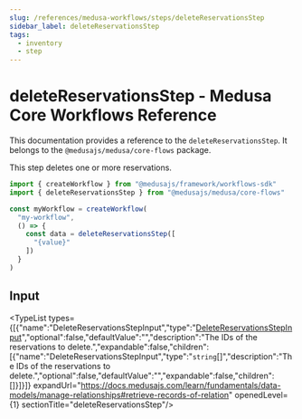 ```yaml
---
slug: /references/medusa-workflows/steps/deleteReservationsStep
sidebar_label: deleteReservationsStep
tags:
  - inventory
  - step
---
```



# deleteReservationsStep - Medusa Core Workflows Reference

This documentation provides a reference to the `deleteReservationsStep`. It belongs to the `@medusajs/medusa/core-flows` package.

This step deletes one or more reservations.

```ts title="src/workflows/my-workflow.ts"
import { createWorkflow } from "@medusajs/framework/workflows-sdk"
import { deleteReservationsStep } from "@medusajs/medusa/core-flows"

const myWorkflow = createWorkflow(
  "my-workflow",
  () => {
    const data = deleteReservationsStep([
      "{value}"
    ])
  }
)
```
  

## Input

<TypeList types={[{"name":"DeleteReservationsStepInput","type":"[DeleteReservationsStepInput](../../../../types/core_flows.DeleteReservationsStepInput/page.mdx)","optional":false,"defaultValue":"","description":"The IDs of the reservations to delete.","expandable":false,"children":[{"name":"DeleteReservationsStepInput","type":"`string`[]","description":"The IDs of the reservations to delete.","optional":false,"defaultValue":"","expandable":false,"children":[]}]}]} expandUrl="https://docs.medusajs.com/learn/fundamentals/data-models/manage-relationships#retrieve-records-of-relation" openedLevel={1} sectionTitle="deleteReservationsStep"/>
